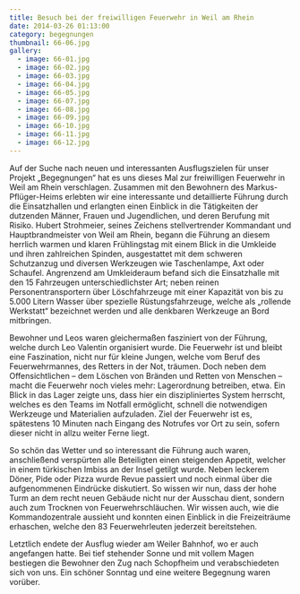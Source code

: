 ```yaml
---
title: Besuch bei der freiwilligen Feuerwehr in Weil am Rhein
date: 2014-03-26 01:13:00
category: begegnungen
thumbnail: 66-06.jpg
gallery:
  - image: 66-01.jpg
  - image: 66-02.jpg
  - image: 66-03.jpg
  - image: 66-04.jpg
  - image: 66-05.jpg
  - image: 66-07.jpg
  - image: 66-08.jpg
  - image: 66-09.jpg
  - image: 66-10.jpg
  - image: 66-11.jpg
  - image: 66-12.jpg
---
```


Auf der Suche nach neuen und interessanten Ausflugszielen für unser Projekt „Begegnungen“ hat es uns dieses Mal zur freiwilligen Feuerwehr in Weil am Rhein verschlagen. Zusammen mit den Bewohnern des Markus-Pflüger-Heims erlebten wir eine interessante und detaillierte Führung durch die Einsatzhallen und erlangten einen Einblick in die Tätigkeiten der dutzenden Männer, Frauen und Jugendlichen, und deren Berufung mit Risiko.
Hubert Strohmeier, seines Zeichens stellvertrender Kommandant und Hauptbrandmeister von Weil am Rhein, begann die Führung an diesem herrlich warmen und klaren Frühlingstag mit einem Blick in die Umkleide und ihren zahlreichen Spinden, ausgestattet mit dem schweren Schutzanzug und diversen Werkzeugen wie Taschenlampe, Axt oder Schaufel. Angrenzend am Umkleideraum befand sich die Einsatzhalle mit den 15 Fahrzeugen unterschiedlichster Art; neben reinen Personentransportern über Löschfahrzeuge mit einer Kapazität von bis zu 5.000 Litern Wasser über spezielle Rüstungsfahrzeuge, welche als „rollende Werkstatt“ bezeichnet werden und alle denkbaren Werkzeuge an Bord mitbringen.

Bewohner und Leos waren gleichermaßen fasziniert von der Führung, welche durch Leo Valentin organisiert wurde. Die Feuerwehr ist und bleibt eine Faszination, nicht nur für kleine Jungen, welche vom Beruf des Feuerwehrmannes, des Retters in der Not, träumen. Doch neben dem Offensichtlichen – dem Löschen von Bränden und Retten von Menschen – macht die Feuerwehr noch vieles mehr: Lagerordnung betreiben, etwa. Ein Blick in das Lager zeigte uns, dass hier ein diszipliniertes System herrscht, welches es den Teams im Notfall ermöglicht, schnell die notwendigen Werkzeuge und Materialien aufzuladen. Ziel der Feuerwehr ist es, spätestens 10 Minuten nach Eingang des Notrufes vor Ort zu sein, sofern dieser nicht in allzu weiter Ferne liegt.

So schön das Wetter und so interessant die Führung auch waren, anschließend verspürten alle Beteiligten einen steigenden Appetit, welcher in einem türkischen Imbiss an der Insel getilgt wurde. Neben leckerem Döner, Pide oder Pizza wurde Revue passiert und noch einmal über die aufgenommenen Eindrücke diskutiert. So wissen wir nun, dass der hohe Turm an dem recht neuen Gebäude nicht nur der Ausschau dient, sondern auch zum Trocknen von Feuerwehrschläuchen. Wir wissen auch, wie die Kommandozentrale aussieht und konnten einen Einblick in die Freizeiträume erhaschen, welche den 83 Feuerwehrleuten jederzeit bereitstehen.

Letztlich endete der Ausflug wieder am Weiler Bahnhof, wo er auch angefangen hatte. Bei tief stehender Sonne und mit vollem Magen bestiegen die Bewohner den Zug nach Schopfheim und verabschiedeten sich von uns. Ein schöner Sonntag und eine weitere Begegnung waren vorüber.
